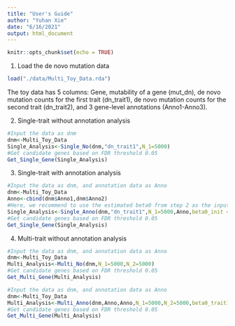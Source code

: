 ```yaml
---
title: "User's Guide"
author: "Yuhan Xie"
date: "6/16/2021"
output: html_document
---
```


```r
knitr::opts_chunk$set(echo = TRUE)
```

1. Load the de novo mutation data
```r
load("./data/Multi_Toy_Data.rda")
```

The toy data has 5 columns: Gene, mutability of a gene (mut_dn), de novo mutation counts for the first trait (dn_trait1), de novo mutation counts for the second trait (dn_trait2), and 3 gene-level annotations (Anno1-Anno3).

2. Single-trait without annotation analysis
```r
#Input the data as dnm
dnm<-Multi_Toy_Data
Single_Analysis<-Single_No(dnm,"dn_trait1",N_1=5000)
#Get candidate genes based on FDR threshold 0.05
Get_Single_Gene(Single_Analysis)
```

3. Single-trait with annotation analysis
```r
#Input the data as dnm, and annotation data as Anno
dnm<-Multi_Toy_Data
Anno<-cbind(dnm$Anno1,dnm$Anno2)
#Here, we recommend to use the estimated beta0 from step 2 as the input here
Single_Analysis<-Single_Anno(dnm,"dn_trait1",N_1=5000,Anno,beta0_init = 3)
#Get candidate genes based on FDR threshold 0.05
Get_Single_Gene(Single_Analysis)
```

4. Multi-trait without annotation analysis
```r
#Input the data as dnm, and annotation data as Anno
dnm<-Multi_Toy_Data
Multi_Analysis<-Multi_No(dnm,N_1=5000,N_2=5000)
#Get candidate genes based on FDR threshold 0.05
Get_Multi_Gene(Multi_Analysis)
```

```r
#Input the data as dnm, and annotation data as Anno
dnm<-Multi_Toy_Data
Multi_Analysis<-Multi_Anno(dnm,Anno,Anno,N_1=5000,N_2=5000,beta0_trait1_init = 3,beta0_trait2_init = 2)
#Get candidate genes based on FDR threshold 0.05
Get_Multi_Gene(Multi_Analysis)
```
